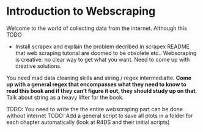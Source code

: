 # Introduction to Webscraping

Welcome to the world of collecting data from the internet. Although this
TODO

- Install scrapex and explain the problem decribed in scrapex README that web scraping tutorial are doomed to be obsolete etc..
Webscraping is creative: no clear way to get what you want. Need to come up with creative solutions.

You need mad data cleaning skills and string / regex intermediatte. **Come up with a general regex that encompasses what they need to know to read this book and if they can't figure it out, they should study up on that**. Talk about string as a heavy lifter for the book.

TODO: You need to write the the entire webscraping part can be done without internet
TODO: Add a general script to save all plots in a folder for each chapter automatically (look at R4DS and their initial scripts)
